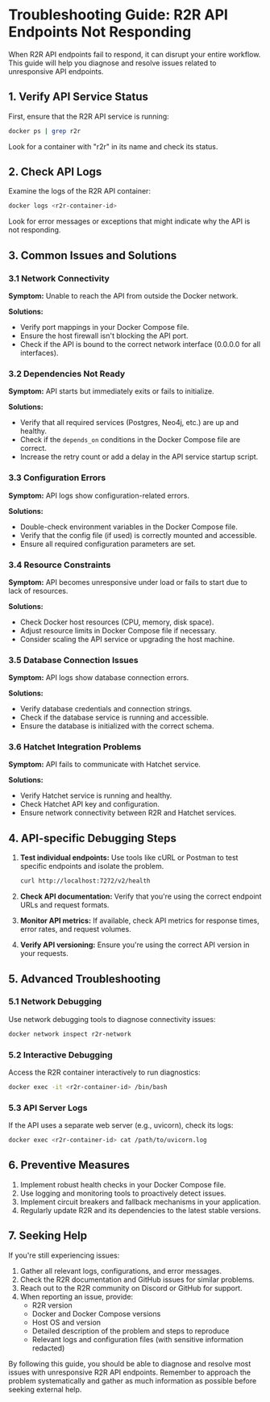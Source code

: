 # Troubleshooting Guide: R2R API Endpoints Not Responding

When R2R API endpoints fail to respond, it can disrupt your entire workflow. This guide will help you diagnose and resolve issues related to unresponsive API endpoints.

## 1. Verify API Service Status

First, ensure that the R2R API service is running:

```bash
docker ps | grep r2r
```

Look for a container with "r2r" in its name and check its status.

## 2. Check API Logs

Examine the logs of the R2R API container:

```bash
docker logs <r2r-container-id>
```

Look for error messages or exceptions that might indicate why the API is not responding.

## 3. Common Issues and Solutions

### 3.1 Network Connectivity

**Symptom:** Unable to reach the API from outside the Docker network.

**Solutions:**
- Verify port mappings in your Docker Compose file.
- Ensure the host firewall isn't blocking the API port.
- Check if the API is bound to the correct network interface (0.0.0.0 for all interfaces).

### 3.2 Dependencies Not Ready

**Symptom:** API starts but immediately exits or fails to initialize.

**Solutions:**
- Verify that all required services (Postgres, Neo4j, etc.) are up and healthy.
- Check if the `depends_on` conditions in the Docker Compose file are correct.
- Increase the retry count or add a delay in the API service startup script.

### 3.3 Configuration Errors

**Symptom:** API logs show configuration-related errors.

**Solutions:**
- Double-check environment variables in the Docker Compose file.
- Verify that the config file (if used) is correctly mounted and accessible.
- Ensure all required configuration parameters are set.

### 3.4 Resource Constraints

**Symptom:** API becomes unresponsive under load or fails to start due to lack of resources.

**Solutions:**
- Check Docker host resources (CPU, memory, disk space).
- Adjust resource limits in Docker Compose file if necessary.
- Consider scaling the API service or upgrading the host machine.

### 3.5 Database Connection Issues

**Symptom:** API logs show database connection errors.

**Solutions:**
- Verify database credentials and connection strings.
- Check if the database service is running and accessible.
- Ensure the database is initialized with the correct schema.

### 3.6 Hatchet Integration Problems

**Symptom:** API fails to communicate with Hatchet service.

**Solutions:**
- Verify Hatchet service is running and healthy.
- Check Hatchet API key and configuration.
- Ensure network connectivity between R2R and Hatchet services.

## 4. API-specific Debugging Steps

1. **Test individual endpoints:**
   Use tools like cURL or Postman to test specific endpoints and isolate the problem.

   ```bash
   curl http://localhost:7272/v2/health
   ```

2. **Check API documentation:**
   Verify that you're using the correct endpoint URLs and request formats.

3. **Monitor API metrics:**
   If available, check API metrics for response times, error rates, and request volumes.

4. **Verify API versioning:**
   Ensure you're using the correct API version in your requests.

## 5. Advanced Troubleshooting

### 5.1 Network Debugging

Use network debugging tools to diagnose connectivity issues:

```bash
docker network inspect r2r-network
```

### 5.2 Interactive Debugging

Access the R2R container interactively to run diagnostics:

```bash
docker exec -it <r2r-container-id> /bin/bash
```

### 5.3 API Server Logs

If the API uses a separate web server (e.g., uvicorn), check its logs:

```bash
docker exec <r2r-container-id> cat /path/to/uvicorn.log
```

## 6. Preventive Measures

1. Implement robust health checks in your Docker Compose file.
2. Use logging and monitoring tools to proactively detect issues.
3. Implement circuit breakers and fallback mechanisms in your application.
4. Regularly update R2R and its dependencies to the latest stable versions.

## 7. Seeking Help

If you're still experiencing issues:

1. Gather all relevant logs, configurations, and error messages.
2. Check the R2R documentation and GitHub issues for similar problems.
3. Reach out to the R2R community on Discord or GitHub for support.
4. When reporting an issue, provide:
   - R2R version
   - Docker and Docker Compose versions
   - Host OS and version
   - Detailed description of the problem and steps to reproduce
   - Relevant logs and configuration files (with sensitive information redacted)

By following this guide, you should be able to diagnose and resolve most issues with unresponsive R2R API endpoints. Remember to approach the problem systematically and gather as much information as possible before seeking external help.
